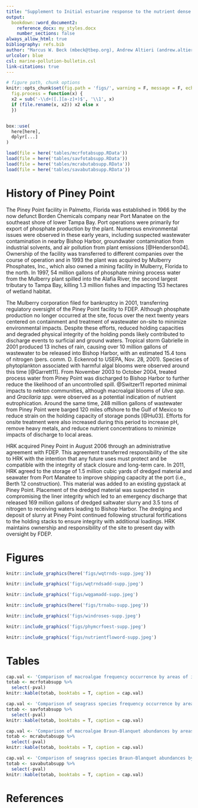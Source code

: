 ```yaml
---
title: "Supplement to Initial estuarine response to the nutrient dense Piney Point wastewater discharge into Tampa Bay, Florida"
output: 
  bookdown::word_document2:
    reference_docx: my_styles.docx
    number_sections: false
always_allow_html: true
bibliography: refs.bib
author: "Marcus W. Beck (mbeck@tbep.org), Andrew Altieri (andrew.altieri@essie.ufl.edu), Christine Angelini (christine.angelini@essie.ufl.edu), Maya C. Burke (mburke@tbep.org), Jing Chen (jchen15@usf.edu), Diana W. Chin (diwchin@gmail.com), Emma E. Dontis (edontis@co.pinellas.fl.us), Jayne Gardiner (jgardiner@ncf.edu), Jessica Lewis (jlewis@tbep.org), Yonggang Liu (yliu@usf.edu),  Cary Lopez (cary.lopez@myfwc.com), Miles Medina (miles.medina@ufl.edu), Elise Morrison (elise.morrison@essie.ufl.edu), Edward J. Phlips (phlips@ufl.edu), Mark Rains (Mark.Rains@floridadep.gov), Gary E. Raulerson (graulerson@tbep.org), Sheila Scolaro (sscolar@tbep.org), Edward T. Sherwood (esherwood@tbep.org), David Tomasko (dave@sarasotabay.org), Bob Weisberg (weisberg@usf.edu), Nijole Wellendorf (nijole.wellendorf@floridadep.org), Joe Whalen (jwhalen@tbep.org)"
urlcolor: blue
csl: marine-pollution-bulletin.csl
link-citations: true
---
```

  
  
```r
# figure path, chunk options
knitr::opts_chunk$set(fig.path = 'figs/', warning = F, message = F, echo = F, cache = F, dev.args = list(family = 'serif'), dpi = 300, warning = F,
  fig.process = function(x) {
  x2 = sub('-\\d+([.][a-z]+)$', '\\1', x)
  if (file.rename(x, x2)) x2 else x
  })


box::use(
  here[here],
  dplyr[...]
)

load(file = here('tables/mcrfotabsupp.RData'))
load(file = here('tables/savfotabsupp.RData'))
load(file = here('tables/mcrabutabsupp.RData'))
load(file = here('tables/savabutabsupp.RData'))
```

# History of Piney Point 

The Piney Point facility in Palmetto, Florida was established in 1966 by the now defunct Borden Chemicals company near Port Manatee on the southeast shore of lower Tampa Bay. Port operations were primarily for export of phosphate production by the plant.  Numerous environmental issues were observed in these early years, including suspected wastewater contamination in nearby Bishop Harbor, groundwater contamination from industrial solvents, and air pollution from plant emissions [@Henderson04].  Ownership of the facility was transferred to different companies over the course of operation and in 1993 the plant was acquired by Mulberry Phosphates, Inc., which also owned a mining facility in Mulberry, Florida to the north.  In 1997, 54 million gallons of phosphate mining process water from the Mulberry plant spilled into the Alafia River, the second largest tributary to Tampa Bay, killing 1.3 million fishes and impacting 153 hectares of wetland habitat. 

The Mulberry corporation filed for bankruptcy in 2001, transferring regulatory oversight of the Piney Point facility to FDEP.  Although phosphate production no longer occurred at the site, focus over the next twenty years centered on containment and treatment of wastewater on-site to minimize environmental impacts.  Despite these efforts, reduced holding capacities and degraded physical integrity of the holding ponds likely contributed to discharge events to surficial and ground waters.  Tropical storm Gabrielle in 2001 produced 13 inches of rain, causing over 10 million gallons of wastewater to be released into Bishop Harbor, with an estimated 15.4 tons of nitrogen (pers. comm. D. Eckenrod to USEPA, Nov. 28, 2001).  Species of phytoplankton associated with harmful algal blooms were observed around this time [@Garrett11]. From November 2003 to October 2004, treated process water from Piney Point was discharged to Bishop Harbor to further reduce the likelihood of an uncontrolled spill. @Switzer11 reported minimal impacts to nekton communities, although macroalgal blooms of *Ulva spp.* and *Gracilaria spp.* were observed as a potential indication of nutrient eutrophication. Around the same time, 248 million gallons of wastewater from Piney Point were barged 120 miles offshore to the Gulf of Mexico to reduce strain on the holding capacity of storage ponds [@Hu03].  Efforts for onsite treatment were also increased during this period to increase pH, remove heavy metals, and reduce nutrient concentrations to minimize impacts of discharge to local areas. 

HRK acquired Piney Point in August 2006 through an administrative agreement with FDEP.  This agreement transferred responsibility of the site to HRK with the intention that any future uses must protect and be compatible with the integrity of stack closure and long-term care.  In 2011, HRK agreed to the storage of 1.5 million cubic yards of dredged material and seawater from Port Manatee to improve shipping capacity at the port (i.e., Berth 12 construction).  This material was added to an existing gypstack at Piney Point. Placement of the dredged material was suspected in compromising the liner integrity which led to an emergency discharge that released 169 million gallons of dredged saltwater slurry and 3.5 tons of nitrogen to receiving waters leading to Bishop Harbor. The dredging and deposit of slurry at Piney Point continued following structural fortifications to the holding stacks to ensure integrity with additional loadings.  HRK maintains ownership and responsibility of the site to present day with oversight by FDEP.

# Figures

```r
knitr::include_graphics(here('figs/wqtrnds-supp.jpeg'))
```

```r
knitr::include_graphics('figs/wqtrndsadd-supp.jpeg')
```

```r
knitr::include_graphics('figs/wqgamadd-supp.jpeg')
```

```r
knitr::include_graphics(here('figs/trnabu-supp.jpeg'))
```

```r
knitr::include_graphics('figs/windroses-supp.jpeg')
```

```r
knitr::include_graphics('figs/phymcrfoest-supp.jpeg')
```

```r
knitr::include_graphics('figs/nutrientfloword-supp.jpeg')
```

# Tables

```r
cap.val <- 'Comparison of macroalgae frequency occurrence by areas of interest (Figure 1a) and month.  Overall signifance of differences of frequency occurrence between months for macroalgae groups and area combination are shown with Chi-squared statistics based on Kruskall-Wallis rank sum tests.  Multiple comparisons with Mann-Whitney U tests (Comp. column) were used to evaluate pairwise monthly frequency occurrences for each macroalgae group in each area.  Rows that share a letter within each area and macroalgae group combination have frequency occurrences that are not significantly different between month pairs. Probability values were adjusted for the pairwise comparisons using the Bonferroni method in @Holm79. ** p < 0.005, * p < 0.05, blank is not significant at $\\alpha$ = 0.05.'
totab <- mcrfotabsupp %>% 
  select(-pval)
knitr::kable(totab, booktabs = T, caption = cap.val)
```

```r
cap.val <- 'Comparison of seagrass species frequency occurrence by areas of interest (Figure 1a) and month.  Overall signifance of differences of frequency occurrence between months for seagrass species and area combination are shown with Chi-squared statistics based on Kruskall-Wallis rank sum tests.  Multiple comparisons with Mann-Whitney U tests (Comp. column) were used to evaluate pairwise monthly frequency occurrences for each seagrass species in each area.  Rows that share a letter within each area and seagrass species combination have frequency occurrences that are not significantly different between month pairs. Probability values were adjusted for the pairwise comparisons using the Bonferroni method in @Holm79. ** p < 0.005, * p < 0.05, blank is not significant at $\\alpha$ = 0.05.'
totab <- savfotabsupp %>% 
  select(-pval)
knitr::kable(totab, booktabs = T, caption = cap.val)
```

```r
cap.val <- 'Comparison of macroalgae Braun-Blanquet abundances by areas of interest (Figure 1a) and month.  Overall signifance of differences of abundances between months for macroalgae groups and area combination are shown with Chi-squared statistics based on Kruskall-Wallis rank sum tests.  Multiple comparisons with Mann-Whitney U tests (Comp. column) were used to evaluate pairwise monthly abundances for each macroalgae group in each area.  Rows that share a letter within each area and macroalgae group combination have abundances that are not significantly different between month pairs. Probability values were adjusted for the pairwise comparisons using the Bonferroni method in @Holm79. ** p < 0.005, * p < 0.05, blank is not significant at $\\alpha$ = 0.05.'
totab <- mcrabutabsupp %>% 
  select(-pval)
knitr::kable(totab, booktabs = T, caption = cap.val)
```

```r
cap.val <- 'Comparison of seagrass species Braun-Blanquet abundances by areas of interest (Figure 1a) and month.  Overall signifance of differences of abundances between months for seagrass species and area combination are shown with Chi-squared statistics based on Kruskall-Wallis rank sum tests.  Multiple comparisons with Mann-Whitney U tests (Comp. column) were used to evaluate pairwise monthly abudances for each seagrass species in each area.  Rows that share a letter within each area and seagrass species combination have abundances that are not significantly different between month pairs. Probability values were adjusted for the pairwise comparisons using the Bonferroni method in @Holm79. ** p < 0.005, * p < 0.05, blank is not significant at $\\alpha$ = 0.05.'
totab <- savabutabsupp %>% 
  select(-pval)
knitr::kable(totab, booktabs = T, caption = cap.val)
```

# References
